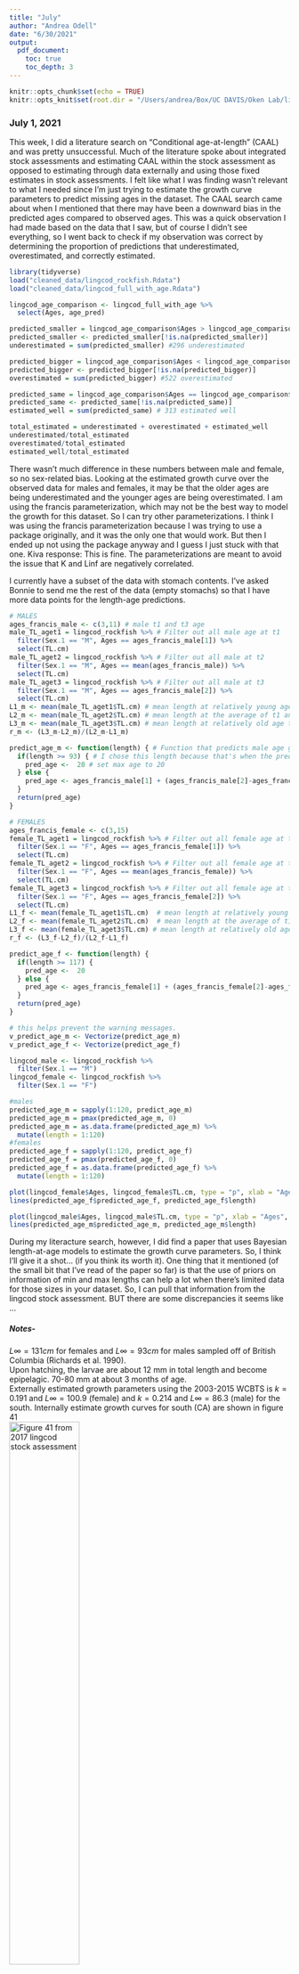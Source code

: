 ```yaml
---
title: "July"
author: "Andrea Odell"
date: "6/30/2021"
output:
  pdf_document:
    toc: true
    toc_depth: 3
---
```


```r
knitr::opts_chunk$set(echo = TRUE)
knitr::opts_knit$set(root.dir = "/Users/andrea/Box/UC DAVIS/Oken Lab/lingcod-rockfish")
```

### July 1, 2021

This week, I did a literature search on "Conditional age-at-length" (CAAL) and was pretty unsuccessful. Much of the literature spoke about integrated stock assessments and estimating CAAL within the stock assessment as opposed to estimating through data externally and using those fixed estimates in stock assessments. I felt like what I was finding wasn't relevant to what I needed since I'm just trying to estimate the growth curve parameters to predict missing ages in the dataset. The CAAL search came about when I mentioned that there may have been a downward bias in the predicted ages compared to observed ages. This was a quick observation I had made based on the data that I saw, but of course I didn't see everything, so I went back to check if my observation was correct by determining the proportion of predictions that underestimated, overestimated, and correctly estimated.

```r
library(tidyverse)
load("cleaned_data/lingcod_rockfish.Rdata")
load("cleaned_data/lingcod_full_with_age.Rdata")

lingcod_age_comparison <- lingcod_full_with_age %>% 
  select(Ages, age_pred)

predicted_smaller = lingcod_age_comparison$Ages > lingcod_age_comparison$age_pred
predicted_smaller <- predicted_smaller[!is.na(predicted_smaller)]
underestimated = sum(predicted_smaller) #296 underestimated

predicted_bigger = lingcod_age_comparison$Ages < lingcod_age_comparison$age_pred
predicted_bigger <- predicted_bigger[!is.na(predicted_bigger)]
overestimated = sum(predicted_bigger) #522 overestimated

predicted_same = lingcod_age_comparison$Ages == lingcod_age_comparison$age_pred
predicted_same <- predicted_same[!is.na(predicted_same)]
estimated_well = sum(predicted_same) # 313 estimated well

total_estimated = underestimated + overestimated + estimated_well
underestimated/total_estimated
overestimated/total_estimated
estimated_well/total_estimated
```

There wasn't much difference in these numbers between male and female, so no sex-related bias. Looking at the estimated growth curve over the observed data for males and females, it may be that the older ages are being underestimated and the younger ages are being overestimated. I am using the francis parameterization, which may not be the best way to model the growth for this dataset. So I can try other parameterizations. I think I was using the francis parameterization because I was trying to use a package originally, and it was the only one that would work. But then I ended up not using the package anyway and I guess I just stuck with that one. Kiva response: This is fine. The parameterizations are meant to avoid the issue that K and Linf are negatively correlated.

I currently have a subset of the data with stomach contents. I've asked Bonnie to send me the rest of the data (empty stomachs) so that I have more data points for the length-age predictions.

```r
# MALES
ages_francis_male <- c(3,11) # male t1 and t3 age
male_TL_aget1 = lingcod_rockfish %>% # Filter out all male age at t1
  filter(Sex.1 == "M", Ages == ages_francis_male[1]) %>% 
  select(TL.cm)
male_TL_aget2 = lingcod_rockfish %>% # Filter out all male at t2
  filter(Sex.1 == "M", Ages == mean(ages_francis_male)) %>% 
  select(TL.cm)
male_TL_aget3 = lingcod_rockfish %>% # Filter out all male at t3
  filter(Sex.1 == "M", Ages == ages_francis_male[2]) %>% 
  select(TL.cm)
L1_m <- mean(male_TL_aget1$TL.cm) # mean length at relatively young age t1 (age 3 used here)
L2_m <- mean(male_TL_aget2$TL.cm) # mean length at the average of t1 and t2 (age 7 used here)
L3_m <- mean(male_TL_aget3$TL.cm) # mean length at relatively old age t2 (age 11 used here)
r_m <- (L3_m-L2_m)/(L2_m-L1_m)

predict_age_m <- function(length) { # Function that predicts male age given length
  if(length >= 93) { # I chose this length because that's when the predicted age goes above 20
    pred_age <-  20 # set max age to 20
  } else {
    pred_age <- ages_francis_male[1] + (ages_francis_male[2]-ages_francis_male[1])*((log(1-(1-r_m^2)*((length-L1_m)/(L3_m-L1_m))))/(2*log(r_m)))
  }
  return(pred_age) 
}

# FEMALES
ages_francis_female <- c(3,15)
female_TL_aget1 = lingcod_rockfish %>% # Filter out all female age at t1
  filter(Sex.1 == "F", Ages == ages_francis_female[1]) %>% 
  select(TL.cm)
female_TL_aget2 = lingcod_rockfish %>% # Filter out all female age at t2
  filter(Sex.1 == "F", Ages == mean(ages_francis_female)) %>% 
  select(TL.cm)
female_TL_aget3 = lingcod_rockfish %>% # Filter out all female age at t2
  filter(Sex.1 == "F", Ages == ages_francis_female[2]) %>% 
  select(TL.cm)
L1_f <- mean(female_TL_aget1$TL.cm)  # mean length at relatively young age t1 (age 3 used here)
L2_f <- mean(female_TL_aget2$TL.cm)  # mean length at the average of t1 and t2 (age 9 used here)
L3_f <- mean(female_TL_aget3$TL.cm) # mean length at relatively old age t2 (age 15 used here)
r_f <- (L3_f-L2_f)/(L2_f-L1_f)

predict_age_f <- function(length) {
  if(length >= 117) {
    pred_age <-  20
  } else {
    pred_age <- ages_francis_female[1] + (ages_francis_female[2]-ages_francis_female[1])*((log(1-(1-r_f^2)*((length-L1_f)/(L3_f-L1_f))))/(2*log(r_f)))
  }
  return(pred_age) 
}

# this helps prevent the warning messages.
v_predict_age_m <- Vectorize(predict_age_m)
v_predict_age_f <- Vectorize(predict_age_f)
```

```r
lingcod_male <- lingcod_rockfish %>% 
  filter(Sex.1 == "M")
lingcod_female <- lingcod_rockfish %>% 
  filter(Sex.1 == "F")

#males
predicted_age_m = sapply(1:120, predict_age_m)
predicted_age_m = pmax(predicted_age_m, 0)
predicted_age_m = as.data.frame(predicted_age_m) %>% 
  mutate(length = 1:120)
#females
predicted_age_f = sapply(1:120, predict_age_f)
predicted_age_f = pmax(predicted_age_f, 0)
predicted_age_f = as.data.frame(predicted_age_f) %>% 
  mutate(length = 1:120)

plot(lingcod_female$Ages, lingcod_female$TL.cm, type = "p", xlab = "Ages", ylab = "Length (cm)", main = "female", ylim = c(0,120))
lines(predicted_age_f$predicted_age_f, predicted_age_f$length)

plot(lingcod_male$Ages, lingcod_male$TL.cm, type = "p", xlab = "Ages", ylab = "Length (cm)", main = "male", ylim = c(0,100))
lines(predicted_age_m$predicted_age_m, predicted_age_m$length)
```

During my literacture search, however, I did find a paper that uses Bayesian length-at-age models to estimate the growth curve parameters. So, I think I'll give it a shot... (if you think its worth it). One thing that it mentioned (of the small bit that I've read of the paper so far) is that the use of priors on information of min and max lengths can help a lot when there's limited data for those sizes in your dataset. So, I can pull that information from the lingcod stock assessment. BUT there are some discrepancies it seems like ...

##### Notes-

$L\infty = 131 cm$ for females and $L\infty= 93 cm$ for males sampled off of British Columbia (Richards et al. 1990).\
Upon hatching, the larvae are about 12 mm in total length and become epipelagic. 70-80 mm at about 3 months of age.\
Externally estimated growth parameters using the 2003-2015 WCBTS is $k=0.191$ and $L\infty=100.9$ (female) and $k=0.214$ and $L\infty=86.3$ (male) for the south. Internally estimate growth curves for south (CA) are shown in figure 41\
![Figure 41 from 2017 lingcod stock assessment](July_images/lingcod_south_growthcurve_stockassess.png){height="50%"}

So, it seems like the external estimates and my own visualization of the internally estimate growth curve above do not correspond to each other well. How come? Obviously data are different, but should it really make that much of a difference if we're trying to estimate the same populations? The internally estimated growth curve looks less like Bonnie's data than the externally estimated parameters. Kiva response: the way the model is structured might affect the estimates, especially since k and Linf are negatively correlated. So, while the shape of the curve might be the same, the estimated values may be different depending on the model structure used and whether you are estimating both parameters simultaneously or fixing one while estimating the other.

**Now, to think about diet compositions**

I binned the lengths into 5cm bins and looked at the diet fraction that is sebastes between male and female for lingcod caught off California ports and then lingcod caught from all ports.

```r
load(file = "cleaned_data/lingcod_rockfish_CA.Rdata")
bins <- seq((min(lingcod_rockfish_CA$TL.cm)-2), (max(lingcod_rockfish_CA$TL.cm)+3), by=5)
TL.cm <- as.numeric(lingcod_rockfish_CA$TL.cm)
labels <- bins
rangelabels <- paste(head(labels,-1), tail(labels,-1), sep="-")
lingcod_rockfish_CA$Bin <- cut(TL.cm, bins, rangelabels)

ggplot(lingcod_rockfish_CA, aes(x = Bin, y = gut.ratio.sebastes.wt, color = Sex)) +
  geom_point() +
  theme_classic() +
  theme(axis.text.x = element_text(angle = 45, hjust = 1)) +
  labs(x = "length bins (cm)", y = "Diet fraction that is Sebastes", main = "CA only")

lingcod_rockfish_CA %>% 
  group_by(Sex) %>% 
  summarise(n=n())
```

```r
bins_full <- seq((min(lingcod_rockfish$TL.cm)-2), (max(lingcod_rockfish$TL.cm)), by=5)
TL.cm_full <- as.numeric(lingcod_rockfish$TL.cm)
labels_full <- bins_full
rangelabels_full <- paste(head(labels_full,-1), tail(labels_full,-1), sep="-")
lingcod_rockfish$Bin <- cut(TL.cm_full, bins_full, rangelabels_full)

ggplot(lingcod_rockfish, aes(x = Bin, y = gut.ratio.sebastes.wt, color = Sex)) +
  geom_point() +
  theme_classic() +
  theme(axis.text.x = element_text(angle = 45, hjust = 1)) +
  labs(x = "length bins (cm)", y = "Diet fraction that is Sebastes", main = "All ports")

lingcod_rockfish %>% 
  group_by(Sex) %>% 
  summarise(n=n())
```

Bonnie et al. found that there was little difference in the scorpaenidae percent abundance by weight between male and females but this is not considering size.

![Figure from Bonnie et al.](July_images/percent.abundance.w.png){height="50%"}

To do next week:\
- plot age error on y axis and lengths/age on x axis to better visualize the bias in predicted age vs observed age\
- In the diet composition plot, should plot a weighted average by stomach mass (a fish that ate a little might not be considered equal to a fish that ate a lot). Also plot an average to compare. So, there should be 1 data point per bin. Make circle sizes based on sample size.\
- Identify a cutoff for older ages to develop a diet composition "plus group" since we don't have much data. This is to set all diet fractions above a certain age to a single value. Use diet composition plot and mess around with bin size to help visualize a cutoff.

### July 8, 2021

I found a package (AquaticLifeHistory) from <https://github.com/jonathansmart/AquaticLifeHistory> that will perform length-at-age analyses using a von Bertalanffy growth model, Gompertz model and/or Logistic model (Smart et al. (2016)). I ran the package on the data that I have and the von Bertallanfy growth model was the best fit of the 3 models for both sexes, so I run only this model below

Female -

```r
load(file = "cleaned_data/lingcod_full.Rdata")
library(AquaticLifeHistory)
growth_data = lingcod_full %>% 
  select(Ages, TL.cm, Sex)
colnames(growth_data) = c("Age", "Length", "Sex")
growth_data_F = growth_data %>% 
  filter(Sex == "F")
growth_data_M = growth_data %>% 
  filter(Sex == "M")
Estimate_Growth(growth_data_F, models = c("VB"))
```

Male -

```r
Estimate_Growth(growth_data_M, models = c("VB"))
```

and here is a graph of the error in predicted ages compared to observed ages. The error is pretty large between lengths 75-110 (red dotted line). This is because there are some pretty fast growing individuals in lower age classes that the predictions don't capture. The second graph shows how many ages need to be predicted for a given length. There's a good amount of ages to be predicted that fall within the lengths that have large error, but it doesn't seem to be the majority which might be fine?.

```r
ggplot(lingcod_full_with_age, aes(TL.cm, age_error, color = Sex)) +
  geom_point() +
  theme_classic() +
  geom_hline(yintercept = 0) +
  geom_vline(xintercept = c(70,110), linetype='dotted', col = 'red') +
  labs(y = "Error", x = "Length (cm)", title = "Error in Predicted Lengths")

age_NA <- lingcod_full_with_age[is.na(lingcod_full_with_age$Ages),]

# histogram of lengths that need age predictions
ggplot(age_NA, aes(TL.cm)) +
  geom_histogram() +
  theme_classic() +
  geom_vline(xintercept = c(70,110), linetype='dotted', col = 'red') +
  labs(title = "Lengths to be predicted", x = "Length (cm)")
```

I've also created Age-Length Keys for both male and female, and I'm still trying to figure out how to use that to understand the distribution of lengths for a given age or the distribution of ages for a given length. The distribution depends on whether this data was collected length-based sampling (distribution of age at a given length) vs age-based sampling (distribution of length at given length). Seems most of these data are collected by length-based sampling, so the way to avoid violating the assumption of length-based sampling to to treat them as a distribution of ages for each length interval (random-at-length/conditional age-at-length)

Conditional age-at-length (distribution of age given length) more robust information on variability in growth compared to distribution of length at given age.

But...\
"The expectation of a growth model estimated using random-at-length observations (length-conditional method/conditional age-at-length) requires a measure of the population age structure...Because of the need to know the population age--structure from which the samples were taken, the use of the length-conditional approach has been confined within the population dynamics model"

BUT... There is an "approximate length-conditional" approach from Piner et al. 2015 independent of the stock assessment/population model based on an equilibrium population age structure

**Diet Composition**

I calculated the weighted mean by grouping the data by Sex and length bins. Then within these groups, I determined the weighting by taking each individuals stomach content divided by the total stomach content of that Sex x Length bin grouping. So, individuals of a given Sex x length bin that ate a lot compared to others in the Sex x Length bin group were weighted higher.

![All Ports](July_images/dietcomp_AllPorts.jpeg)

![California Ports only](July_images/dietcomp_CAonly.jpeg)

Would it be appropriate to just try to fit a logistic curve into this and use that for the vector of diet compositions (after converting length bins to ages)?

**Extra NRT funds**

I have \$5000 that I must use before Aug. 2023 during any quarter (including summer) to cover time and travel related to the program. There is already money set aside for conference travel as well as presenting at a CSU. So, maybe I can use these funds for going to fisheries-related workshops, meetings (PFMC?), short courses? I do have stipend funding through Aug. 2023 through NRT and then GGE Fellowship. Does that GGE Fellowship prevent me from using these funds while I'm on it?

"Once we have your application, we will send out an email to you and your advisor with the account number to bill for these funds"

To do next week:\
- Fit a Gam curve into diet composition.\
- Thought: what we'll have is consumption rate per individual (each individual is eating this much food) multiply that by whatever fraction of diet is rockfish. Should it be weighted or not?\
- Think about how to use NRT funds

### July 15, 2021

I fit some GAMs on the male and female un-weighted means for Total Length bin sizes of 8 using `gam()` in the `mgcv` package. For females, the gam fit with wiggliness and looks fine. I used "REML" method. But for males, the outlier at the lower bin length is making the fit just a linear regression (edf = 1) with really poor fit. When I remove the outlier, the fit looks similar to the females and theres a better fit ($r^2$). Graphed here is when the outlier is removed for males. First graph is females and next graph is males.

```r
library(gridExtra)
library(mgcv)

# We'll go ahead and just use the dataset with all of the ports included.
df <- miceadds::load.Rdata2(filename="cleaned_data/lingcod_rockfish.Rdata")

# Dataframe with the average diet fraction by weight that is sebastes for each age and sex 
dietfrac_by_age_wt <- df %>% 
  group_by(Sex, age_useful) %>% 
  summarise(mean = mean(gut.ratio.sebastes.wt), sd = sd(gut.ratio.sebastes.wt), 
            n = n(), max = max(gut.ratio.sebastes.wt), min = min(gut.ratio.sebastes.wt))
dietfrac_by_age_wt$sd[is.na(dietfrac_by_age_wt$sd)] <- 0

# Set up bin size
bin_size = 8
round_to = 10

# Create length bins
bins <- seq(plyr::round_any(min(df$TL.cm), round_to, f = floor), plyr::round_any(max(df$TL.cm), round_to, f = ceiling), by= bin_size)
TL.cm <- as.numeric(df$TL.cm)
rangelabels <- paste(head(bins,-1), tail(bins,-1), sep="-")
df$Bin <- cut(TL.cm, bins, rangelabels)

# Let's add a grouped sum by age and sex to do our weightings
gut_summary = df %>% 
  group_by(Sex, Bin) %>% 
  summarise(mean = mean(gut.ratio.sebastes.wt), 
            sd = sd(gut.ratio.sebastes.wt),
            gut_sum_by_sex.lengthbin = sum(wt..Total),
            n = n())
gut_summary$sd[is.na(gut_summary$sd)] <- 0
gut_summary_sum = gut_summary %>% 
  select(Sex, Bin, gut_sum_by_sex.lengthbin)
# now add back to dataset
df = left_join(df, gut_summary_sum, by = c("Sex", "Bin"))

df$gut.weighting = df$wt..Total/df$gut_sum_by_sex.lengthbin

gut_summary = df %>% 
  group_by(Sex, Bin) %>% 
  summarise(mean = mean(gut.ratio.sebastes.wt), 
            sd = sd(gut.ratio.sebastes.wt),
            weightedmean = weighted.mean(gut.ratio.sebastes.wt, gut.weighting),
            gutsumcheck = sum(gut.weighting),
            n = n())
gut_summary[is.na(gut_summary)] = 0

# must convert bin from categorical to numerical since gams need numerical values.
gut_summary$Bin = gsub("\\-.*","\\", gut_summary$Bin)
gut_summary$Bin = as.numeric(gut_summary$Bin) + 0.5*bin_size # Set bin column to be the midpoint of each bin

# female
diet_f = as.data.frame(gut_summary) %>% 
  filter(Sex == "F") 
diet_model_f = gam(mean ~ s(Bin), data = diet_f, method = "REML")
plot(diet_model_f,pages=1,residuals=TRUE,all.terms=TRUE,shade=TRUE,shade.col=2)
summary(diet_model_f)

#male
diet_m = as.data.frame(gut_summary) %>% 
  filter(Sex == "M") %>% 
  filter(mean < .24) # removed the outlier
diet_model_m = gam(mean ~ s(Bin), data = diet_m, method = "ML")
plot(diet_model_m,pages=1, residuals=TRUE,all.terms=TRUE,shade=TRUE,shade.col=2)
summary(diet_model_m)
```

But when the outlier is included, the gam looks like this:

![male GAM w/ outlier](July_images/male_gam_w_outlier.jpeg)

When using weighted means, the model also reduces to a linear model for both males and females.

I then predict the diet composition using the gam model for the lengths at age in my population model. Female first and then male

```r
load(file = "cleaned_data/lingcod_parms.Rdata")
lingcod_female = as.data.frame(lingcod$length.at.age["female",])
colnames(lingcod_female) = "Bin"
diet_comp_f = predict.gam(diet_model_f, lingcod_female)

lingcod_male = as.data.frame(lingcod$length.at.age["male",])
colnames(lingcod_male) = "Bin"
diet_comp_m = predict.gam(diet_model_m, lingcod_male)

plot(diet_comp_f)
plot(diet_comp_m)
```

My growth curve uses the externally estimated parameters rather than the internally estimated parameters since I can't find those numbers in the stock assessment (they only provide the plot of the curve). The female diet composition doesn't curve back down because my population model length at max age (20) is about 95cm, while the gam model predictions go up to about 120cm.

Something to think about: For the diet composition data, I estimated age using the lingcod diet data from Bonnie et al. which had length measurements of all the individuals and a subsample of age estimates. However, these growth parameter estimates are different than the ones I am using for the population model. For the population model, I am using externally estimated parameters from the 2017 stock assessment. Because my diet composition vector is predicted by length (bins), is it fine that the length-age estimates don't align?

### July 22, 2021

I gave *Moriarty et. al (2017)*'s diet fraction estimation method a try. Her approach estimates diet fraction for all ages aggregated. However, I want a vector of diet fractions given an age [1:20]. First, I want to create length intervals for a given age so that I can maximize the data being used to calculate diet fractions. I estimate this interval using the age-length keys that I developed from the diet data. I did a quick check to see how well the growth curve estimated from the diet data matches the growth curve being used in the stock assessment so that there aren't any biases.

![female age-length key](July_images/female_growth_curve.jpeg)

![male age-length key](July_images/male_growth_curves.jpeg)


and it looks like the match pretty well, so I am going to go ahead and use the age-length key to determine length intervals for each age.